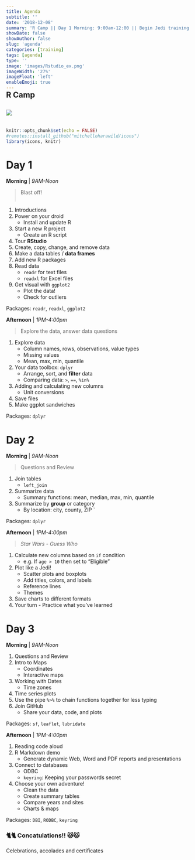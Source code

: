 ```yaml
---
title: Agenda
subtitle: ''
date: '2018-12-08'
summary: 'R Camp || Day 1 Morning: 9:00am-12:00 || Begin Jedi training. || 1. Install and update R || 2. Project launch. || Create an R script and...'
showDate: false
showAuthor: false
slug: 'agenda'
categories: [training]
tags: [agenda]
type: ''
image: 'images/Rstudio_ex.png' 
imageWidth: '27%'
imageFloat: 'left'
enableEmoji: true
---
```


<style type="text/css">

.data {
     background-color: #d2f0c6;
     border-left: solid 5px #86af49;
     border-radius: 15px;
     font-size: 17px;
     line-height: 18px;
     overflow: hidden;
     padding: 5px;
     padding-top: 5px;
     padding-bottom: 5px;
     margin-top: 10px;
     margin-bottom: 12px;
     padding-left: 22px;
     margin-right: 8px;
}

</style>


<div style="margin-top: -30px;">

## R Camp

![](../images/Rstudio_ex.png){style="max-width: 46%; margin-top: 10px; margin-left: 0; margin-right: 32px; margin-bottom: 20px; float: left;"}
<div style="clear: both;"> </div>


```r
knitr::opts_chunk$set(echo = FALSE)
#remotes::install_github("mitchelloharawild/icons")
library(icons, knitr)
```



# Day 1

<div class = "row">
<div class = "col-md-6">

**Morning** | _9AM-Noon_  

> Blast off!   
> &nbsp;

1. Introductions
1. Power on your droid
    - Install and update R
1. Start a new R project
    - Create an R script
1. Tour __RStudio__
1. Create, copy, change, and remove data
1. Make a data tables / __data frames__  
1. Add new R packages    
1. Read data
    - `readr` for text files
    - `readxl` for Excel files
1. Get visual with `ggplot2`
    - Plot the data!
    - Check for outliers
    
Packages: `readr`, `readxl`, `ggplot2`

</div>
<div class = "col-md-6">

**Afternoon** | _1PM-4:00pm_  

> Explore the data, answer data questions
   
1. Explore data
    - Column names, rows, observations, value types
    - Missing values
    - Mean, max, min, quantile 
1. Your data toolbox: `dplyr`
    - Arrange, sort, and __filter__ data
    - Comparing data: `>`, `==`, `%in%`
1. Adding and calculating new columns 
    - Unit conversions
1. Save files
1. Make ggplot sandwiches  


Packages: `dplyr`    

</div>
</div>



# Day 2

<div class = "row">
<div class = "col-md-6">

**Morning** | _9AM-Noon_   

> Questions and Review

1. Join tables 
    - `left_join`
1. Summarize data
    - Summary functions: mean, median, max, min, quantile
1. Summarize by __group__ or category
    - By location: city, county, ZIP 
`

Packages: `dplyr`

</div>

<div class = "col-md-6">
**Afternoon** | _1PM-4:00pm_  

> _Star Wars - Guess Who_   

1. Calculate new columns based on `if` condition
    - e.g. If `age > 10` then set to "Eligible"
1. Plot like a Jedi!
    - Scatter plots and boxplots 
    - Add titles, colors, and labels 
    - Reference lines 
    - Themes
1. Save charts to different formats 
1. Your turn - Practice what you've learned


</div>
</div>



# Day 3

<div class = "row">
<div class = "col-md-6">

**Morning** | _9AM-Noon_  

1. Questions and Review
1. Intro to Maps
    - Coordinates
    - Interactive maps
1. Working with Dates
    - Time zones
1. Time series plots
1. Use the pipe `%>%` to chain functions together for less typing
1. Join GitHub
    - Share your data, code, and plots

Packages: `sf`, `leaflet`, `lubridate`

</div>

<div class = "col-md-6">
**Afternoon** | _1PM-4:00pm_   

1. Reading code aloud
1. R Markdown demo
    - Generate dynamic Web, Word and PDF reports and presentations
1. Connect to databases
    - ODBC
    - `keyring`: Keeping your passwords secret
1. Choose your own adventure!
    - Clean the data 
    - Create summary tables
    - Compare years and sites
    - Charts & maps 

Packages: `DBI`, `RODBC`, `keyring`

</div>
</div>

### 🐈🐈 Concatulations!! 🐱🐱

Celebrations, accolades and certificates



</br>
